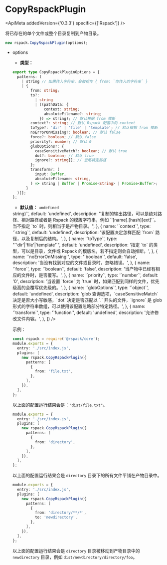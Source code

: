 
<WebpackLicense from="https://webpack.docschina.org/plugins/copy-webpack-plugin/" />

# CopyRspackPlugin

<ApiMeta addedVersion={'0.3.3'} specific={['Rspack']} />

将已存在的单个文件或整个目录复制到产物目录。

```js
new rspack.CopyRspackPlugin(options);
```

- options

  - **类型：**

  ```ts
  export type CopyRspackPluginOptions = {
    patterns: (
      | string // 如果传入字符串，会被视作 { from: `你传入的字符串` }
      | {
          from: string;
          to?:
            | string
            | ((pathData: {
                context: string;
                absoluteFilename?: string;
              }) => string); // 默认根据 from 推断
          context?: string; // 默认 Rspack 配置中的 context
          toType?: 'dir' | 'file' | 'template'; // 默认根据 from 推断
          noErrorOnMissing?: boolean; // 默认 false
          force?: boolean; // 默认 false
          priority?: number; // 默认 0
          globOptions?: {
            caseSensitiveMatch?: boolean; // 默认 true
            dot?: boolean; // 默认 true
            ignore?: string[]; // 忽略特定路径
          };
          transform?: (
            input: Buffer,
            absoluteFilename: string,
          ) => string | Buffer | Promise<string> | Promise<Buffer>;
        }
    )[];
  };
  ```

  - **默认值：** `undefined`

  <Table
    header={[
      {
        name: '名称',
        key: 'name',
      },
      {
        name: '类型',
        key: 'type',
      },
      {
        name: '默认值',
        key: 'default',
      },
      {
        name: '描述',
        key: 'description',
      },
    ]}
    body={[
      {
        name: '`from`',
        type: '`string`',
        default: 'undefined',
        description:
          '复制的源路径，可以是绝对路径、相对路径、glob 查询字符串，可以是文件或目录。若传入相对路径，则是相对于 `context` 配置。',
      },
      {
        name: '`to`',
        type: '`string | ((pathData: { context: string; absoluteFilename?: string }) => string)`',
        default: 'undefined',
        description:
          "复制的输出路径，可以是绝对路径、相对路径或者是 Rspack 的模版字符串，例如 `'[name].[hash][ext]'`。当不指定 `to` 时，则相当于是产物目录。",
      },
      {
        name: '`context`',
        type: '`string`',
        default: 'undefined',
        description: '该配置决定怎样匹配 `from` 路径，以及复制后的结构。',
      },
      {
        name: '`toType`',
        type: "`'dir'|'file'|'template'`",
        default: 'undefined',
        description:
          '指定 `to` 的类型，可以是目录，文件或 Rspack 的模版名，若不指定则会自动推断。',
      },
      {
        name: '`noErrorOnMissing`',
        type: '`boolean`',
        default: 'false',
        description: '当没有找到对应的文件或目录时，忽略错误。',
      },
      {
        name: '`force`',
        type: '`boolean`',
        default: 'false',
        description: '当产物中已经有相应的文件时，是否覆写。',
      },
      {
        name: '`priority`',
        type: '`number`',
        default: '0',
        description:
          '当设置 `force` 为 `true` 时，如果匹配到同样的文件，优先级高的会覆写优先级的。',
      },
      {
        name: '`globOptions`',
        type: '`object`',
        default: 'undefined',
        description:
          'glob 查询选项，`caseSensitiveMatch` 决定是否大小写敏感，`dot` 决定是否匹配以 `.` 开头的文件，`ignore` 是 glob 形式的字符串数组，可以使用该配置忽略部分特定路径。',
      },
      {
        name: '`transform`',
        type: '`function`',
        default: 'undefined',
        description: '允许修改文件内容。',
      },
    ]}
  />

示例：

```ts title="rspack.config.js"
const rspack = require('@rspack/core');
module.exports = {
  entry: './src/index.js',
  plugins: [
    new rspack.CopyRspackPlugin({
      patterns: [
        {
          from: 'file.txt',
        },
      ],
    }),
  ],
};
```

以上面的配置运行结果会是：`"dist/file.txt"`。

```ts title="rspack.config.js"
module.exports = {
  entry: './src/index.js',
  plugins: [
    new rspack.CopyRspackPlugin({
      patterns: [
        {
          from: 'directory',
        },
      ],
    }),
  ],
};
```

以上面的配置运行结果会是 `directory` 目录下的所有文件平铺在产物目录中。

```ts title="rspack.config.js"
module.exports = {
  entry: './src/index.js',
  plugins: [
    new rspack.CopyRspackPlugin({
      patterns: [
        {
          from: 'directory/**/*',
          to: 'newdirectory',
        },
      ],
    }),
  ],
};
```

以上面的配置运行结果会是 `directory` 目录被移动到产物目录中的 `newdirectory` 目录，例如 `dist/newdirectory/directory/foo`。
